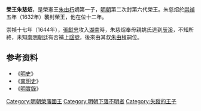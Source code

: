 '''榮王朱慈炤'''{{BD|？||？|catIdx=Z朱}}，是榮憲王[[朱由朽|朱由朽]]嫡第一子，[[明朝|明朝]]第二次封第六代榮王。朱慈炤於[[崇禎|崇禎]]五年（1632年）襲封榮王，他在位十二年。

崇禎十七年（1644年），[[張獻忠|張獻忠]]攻入[[湖南|湖南]]時，朱慈炤奉母親姚氏逃到[[辰溪|辰溪]]，不知所終，未知[[南明|南明朝廷]]有否補上[[諡號|諡號]]，後來由其叔[[朱由楨|朱由楨]]嗣位。

==参考资料==
*《[[明史|明史]]》
*《[[南明史_(錢海岳)|南明史]]》
*《[[明實錄|明實錄]]》

{{s-start}}
{{s-bef|before=父憲王[[朱由枵|朱由枵]]}}
{{s-ttl|title=[[明朝藩王列表_(榮王系)|明榮國國王]]|years=1632年－1644年}}
{{s-aft|after=叔[[朱由楨|朱由楨]]}}
{{end}}

[[Category:明朝榮藩國王|Category:明朝榮藩國王]]
[[Category:明朝下落不明者|Category:明朝下落不明者]]
[[Category:失蹤的王子|Category:失蹤的王子]]